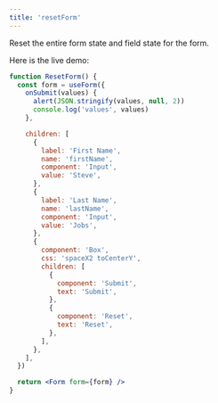 ```yaml
---
title: 'resetForm'
---
```


Reset the entire form state and field state for the form.

Here is the live demo:

```jsx live
function ResetForm() {
  const form = useForm({
    onSubmit(values) {
      alert(JSON.stringify(values, null, 2))
      console.log('values', values)
    },

    children: [
      {
        label: 'First Name',
        name: 'firstName',
        component: 'Input',
        value: 'Steve',
      },
      {
        label: 'Last Name',
        name: 'lastName',
        component: 'Input',
        value: 'Jobs',
      },
      {
        component: 'Box',
        css: 'spaceX2 toCenterY',
        children: [
          {
            component: 'Submit',
            text: 'Submit',
          },
          {
            component: 'Reset',
            text: 'Reset',
          },
        ],
      },
    ],
  })

  return <Form form={form} />
}
```

